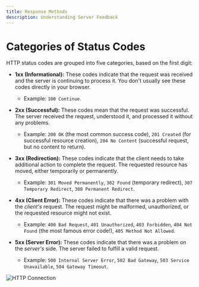```yaml
---
title: Response Methods
description: Understanding Server Feedback
---
```


# Categories of Status Codes

HTTP status codes are grouped into five categories, based on the first digit:

- **1xx (Informational):** These codes indicate that the request was received and the server is continuing to process it.
  You don't usually see these codes directly in your browser.
  - Example: `100 Continue`.

- **2xx (Successful):** These codes mean that the request was successful.
  The server received the request, understood it, and processed it without any problems.
  - Example: `200 OK` (the most common success code), `201 Created` (for successful resource creation), `204 No Content` (successful request, but no content to return).

- **3xx (Redirection):** These codes indicate that the client needs to take additional action to complete the request.
  The requested resource has moved, either temporarily or permanently.
  - Example: `301 Moved Permanently`, `302 Found` (temporary redirect), `307 Temporary Redirect`, `308 Permanent Redirect`.

- **4xx (Client Error):** These codes indicate that there was a problem with the _client's_ request.
  The request might be malformed, unauthorized, or the requested resource might not exist.
  - Example: `400 Bad Request`, `401 Unauthorized`, `403 Forbidden`, `404 Not Found` (the most famous error code!), `405 Method Not Allowed`.

- **5xx (Server Error):** These codes indicate that there was a problem on the _server's_ side.
  The server failed to fulfill a valid request.
  - Example: `500 Internal Server Error`, `502 Bad Gateway`, `503 Service Unavailable`, `504 Gateway Timeout`.

<img className="max-w-xl rounded-xl mx-auto" src="https://i.postimg.cc/pdhkTFkW/status.webp" alt="HTTP Connection" />
